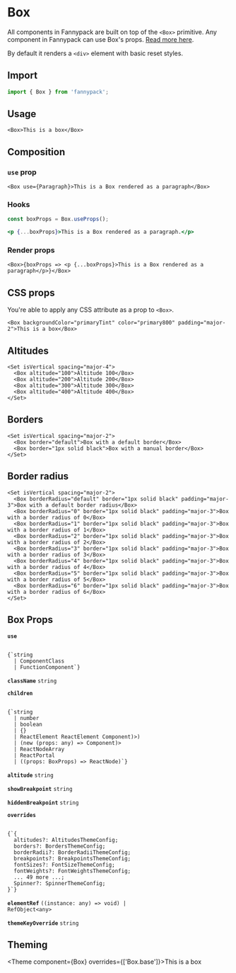 
# Box

All components in Fannypack are built on top of the `<Box>` primitive. Any component in Fannypack can use Box's props. [Read more here](https://reakit.io/docs/box/).

By default it renders a `<div>` element with basic reset styles.

## Import

```js
import { Box } from 'fannypack';
```

## Usage

```jsx-live
<Box>This is a box</Box>
```

## Composition

### `use` prop

```jsx-live
<Box use={Paragraph}>This is a Box rendered as a paragraph</Box>
```

### Hooks

```jsx
const boxProps = Box.useProps();

<p {...boxProps}>This is a Box rendered as a paragraph.</p>
```

### Render props

```jsx-live
<Box>{boxProps => <p {...boxProps}>This is a Box rendered as a paragraph</p>}</Box>
```

## CSS props

You're able to apply any CSS attribute as a prop to `<Box>`.

```jsx-live
<Box backgroundColor="primaryTint" color="primary800" padding="major-2">This is a box</Box>
```

## Altitudes

```jsx-live
<Set isVertical spacing="major-4">
  <Box altitude="100">Altitude 100</Box>
  <Box altitude="200">Altitude 200</Box>
  <Box altitude="300">Altitude 300</Box>
  <Box altitude="400">Altitude 400</Box>
</Set>
```

## Borders

```jsx-live
<Set isVertical spacing="major-2">
  <Box border="default">Box with a default border</Box>
  <Box border="1px solid black">Box with a manual border</Box>
</Set>
```

## Border radius

```jsx-live
<Set isVertical spacing="major-2">
  <Box borderRadius="default" border="1px solid black" padding="major-3">Box with a default border radius</Box>
  <Box borderRadius="0" border="1px solid black" padding="major-3">Box with a border radius of 0</Box>
  <Box borderRadius="1" border="1px solid black" padding="major-3">Box with a border radius of 1</Box>
  <Box borderRadius="2" border="1px solid black" padding="major-3">Box with a border radius of 2</Box>
  <Box borderRadius="3" border="1px solid black" padding="major-3">Box with a border radius of 3</Box>
  <Box borderRadius="4" border="1px solid black" padding="major-3">Box with a border radius of 4</Box>
  <Box borderRadius="5" border="1px solid black" padding="major-3">Box with a border radius of 5</Box>
  <Box borderRadius="6" border="1px solid black" padding="major-3">Box with a border radius of 6</Box>
</Set>
```

## Box Props

<!-- Automatically generated -->

**<Code marginRight="major-1">use</Code>**  

<Code isBlock palette="primary" fontSize="150" padding="minor-1" marginBottom="major-2">
{`string
  | ComponentClass<any, any>
  | FunctionComponent<any>`}
</Code>

<Box marginBottom="major-4" />

**<Code marginRight="major-1">className</Code>** <Code fontSize="150" palette="primary">string</Code> 

<Box marginBottom="major-4" />

**<Code marginRight="major-1">children</Code>**  

<Code isBlock palette="primary" fontSize="150" padding="minor-1" marginBottom="major-2">
{`string
  | number
  | boolean
  | {}
  | ReactElement<any, string
  | ((props: any) => ReactElement<any, string
  | ...
  | (new (props: any) => Component<any, any, any>)>)
  | (new (props: any) => Component<any, any, any>)>
  | ReactNodeArray
  | ReactPortal
  | ((props: BoxProps) => ReactNode)`}
</Code>

<Box marginBottom="major-4" />

**<Code marginRight="major-1">altitude</Code>** <Code fontSize="150" palette="primary">string</Code> 

<Box marginBottom="major-4" />

**<Code marginRight="major-1">showBreakpoint</Code>** <Code fontSize="150" palette="primary">string</Code> 

<Box marginBottom="major-4" />

**<Code marginRight="major-1">hiddenBreakpoint</Code>** <Code fontSize="150" palette="primary">string</Code> 

<Box marginBottom="major-4" />

**<Code marginRight="major-1">overrides</Code>**  

<Code isBlock palette="primary" fontSize="150" padding="minor-1" marginBottom="major-2">
{`{
  altitudes?: AltitudesThemeConfig;
  borders?: BordersThemeConfig;
  borderRadii?: BorderRadiiThemeConfig;
  breakpoints?: BreakpointsThemeConfig;
  fontSizes?: FontSizeThemeConfig;
  fontWeights?: FontWeightsThemeConfig;
  ... 49 more ...;
  Spinner?: SpinnerThemeConfig;
}`}
</Code>

<Box marginBottom="major-4" />

**<Code marginRight="major-1">elementRef</Code>** <Code fontSize="150" palette="primary">((instance: any) =&#62; void) | RefObject&#60;any&#62;</Code> 

<Box marginBottom="major-4" />

**<Code marginRight="major-1">themeKeyOverride</Code>** <Code fontSize="150" palette="primary">string</Code> 

<Box marginBottom="major-4" />

## Theming

<Theme component={Box} overrides={['Box.base']}>This is a box</Theme>

